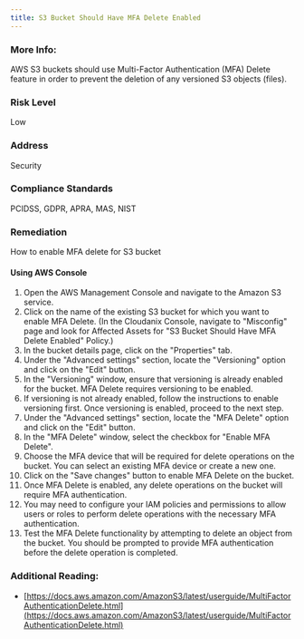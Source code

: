 ```yaml
---
title: S3 Bucket Should Have MFA Delete Enabled
---
```


### More Info:

AWS S3 buckets should use Multi-Factor Authentication (MFA) Delete feature in order to prevent the deletion of any versioned S3 objects (files).

### Risk Level

Low

### Address

Security

### Compliance Standards

PCIDSS, GDPR, APRA, MAS, NIST

### Remediation

How to enable MFA delete for S3 bucket

#### Using AWS Console

1. Open the AWS Management Console and navigate to the Amazon S3 service.
2. Click on the name of the existing S3 bucket for which you want to enable MFA Delete.
    (In the Cloudanix Console, navigate to "Misconfig" page and look for Affected Assets for "S3 Bucket Should Have MFA Delete Enabled" Policy.)
3. In the bucket details page, click on the "Properties" tab.
4. Under the "Advanced settings" section, locate the "Versioning" option and click on the "Edit" button.
5. In the "Versioning" window, ensure that versioning is already enabled for the bucket. MFA Delete requires versioning to be enabled.
6. If versioning is not already enabled, follow the instructions to enable versioning first. Once versioning is enabled, proceed to the next step.
7. Under the "Advanced settings" section, locate the "MFA Delete" option and click on the "Edit" button.
8. In the "MFA Delete" window, select the checkbox for "Enable MFA Delete".
9. Choose the MFA device that will be required for delete operations on the bucket. You can select an existing MFA device or create a new one.
10. Click on the "Save changes" button to enable MFA Delete on the bucket.
11. Once MFA Delete is enabled, any delete operations on the bucket will require MFA authentication.
12. You may need to configure your IAM policies and permissions to allow users or roles to perform delete operations with the necessary MFA authentication.
13. Test the MFA Delete functionality by attempting to delete an object from the bucket. You should be prompted to provide MFA authentication before the delete operation is completed.

### Additional Reading:

- [https://docs.aws.amazon.com/AmazonS3/latest/userguide/MultiFactorAuthenticationDelete.html](https://docs.aws.amazon.com/AmazonS3/latest/userguide/MultiFactorAuthenticationDelete.html)
